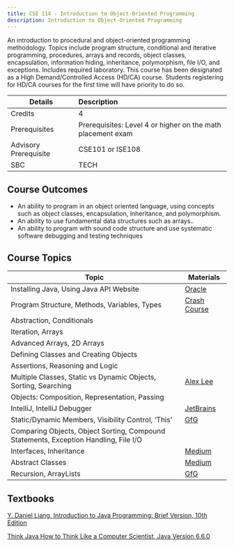 ```yaml
---
title: CSE 114 - Introduction to Object-Oriented Programming
description: Introduction to Object-Oriented Programming
---
```


An introduction to procedural and object-oriented programming methodology. Topics include program structure, conditional and iterative programming, procedures, arrays and records, object classes, encapsulation, information hiding, inheritance, polymorphism, file I/O, and exceptions. Includes required laboratory. This course has been designated as a High Demand/Controlled Access (HD/CA) course. Students registering for HD/CA courses for the first time will have priority to do so.

| Details               | Description                                                 |
| --------------------- | :---------------------------------------------------------- |
| Credits               | 4                                                           |
| Prerequisites         | Prerequisites: Level 4 or higher on the math placement exam |
| Advisory Prerequisite | CSE101 or ISE108                                            |
| SBC                   | TECH                                                        |

## Course Outcomes

- An ability to program in an object oriented language, using concepts such as object classes, encapsulation, inheritance, and polymorphism.
- An ability to use fundamental data structures such as arrays..
- An ability to program with sound code structure and use systematic software debugging and testing techniques

## Course Topics

| Topic                                                                                | Materials                                                                                                             |
| ------------------------------------------------------------------------------------ | --------------------------------------------------------------------------------------------------------------------- |
| Installing Java, Using Java API Website                                              | [Oracle](https://docs.oracle.com/en/java/javase/11/install/installation-jdk-microsoft-windows-platforms.html)         |
| Program Structure, Methods, Variables, Types                                         | [Crash Course](https://www.youtube.com/watch?v=eIrMbAQSU34)                                                           |
| Abstraction, Conditionals                                                            |                                                                                                                       |
| Iteration, Arrays                                                                    |                                                                                                                       |
| Advanced Arrays, 2D Arrays                                                           |                                                                                                                       |
| Defining Classes and Creating Objects                                                |                                                                                                                       |
| Assertions, Reasoning and Logic                                                      |                                                                                                                       |
| Multiple Classes, Static vs Dynamic Objects, Sorting, Searching                      | [Alex Lee](https://www.youtube.com/watch?v=vjjjGkXpX_I)                                                               |
| Objects: Composition, Representation, Passing                                        |                                                                                                                       |
| IntelliJ, IntelliJ Debugger                                                          | [JetBrains](https://www.jetbrains.com/help/idea/installation-guide.html)                                              |
| Static/Dynamic Members, Visibility Control, ‘This’                                   | [GfG](https://www.geeksforgeeks.org/static-vs-dynamic-binding-in-java/)                                               |
| Comparing Objects, Object Sorting, Compound Statements, Exception Handling, File I/O |                                                                                                                       |
| Interfaces, Inheritance                                                              | [Medium](https://medium.com/@isaacjumba/overview-of-inheritance-interfaces-and-abstract-classes-in-java-3fe22404baf8) |
| Abstract Classes                                                                     | [Medium](https://medium.com/@isaacjumba/overview-of-inheritance-interfaces-and-abstract-classes-in-java-3fe22404baf8) |
| Recursion, ArrayLists                                                                | [GfG](https://www.geeksforgeeks.org/recursion-in-java/)                                                               |

## Textbooks

[Y. Daniel Liang, Introduction to Java Programming: Brief Version, 10th Edition](<https://github.com/computing-society/computer-science-textbooks/raw/master/Courses/CSE114/Y.%20Daniel%20Liang%20-%20Introduction%20to%20Java%20Programming.%20Comprehensive%20Version%20(2014%2C%20Pearson).pdf>)

[Think Java How to Think Like a Computer Scientist, Java Version 6.6.0](https://github.com/computing-society/computer-science-textbooks/raw/master/Courses/CSE114/Think%20Java%20How%20to%20Think%20Like%20a%20Computer%20Scientist%2C%20Java%20Version%206.6.0.pdf)
